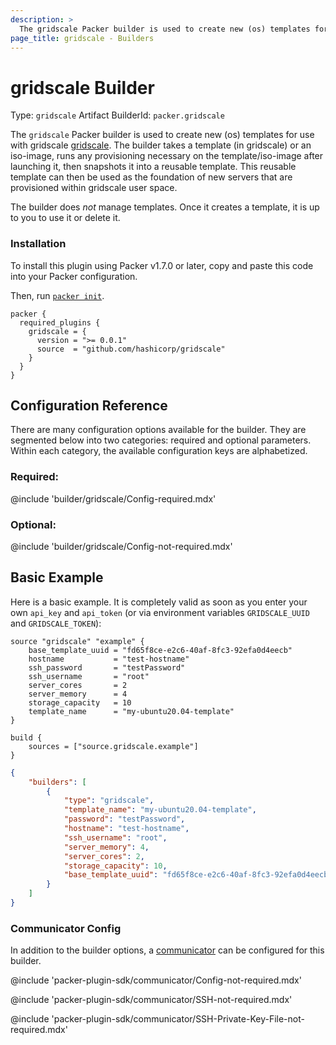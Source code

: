 ```yaml
---
description: >
  The gridscale Packer builder is used to create new (os) templates for use with gridscale. The builder takes a template (in gridscale) or an iso-image, runs any provisioning necessary on the template/iso-image after launching it, then snapshots it into a reusable template. This reusable template can then be used as the foundation of new servers that are provisioned within gridscale user space.
page_title: gridscale - Builders
---
```


# gridscale Builder

Type: `gridscale`
Artifact BuilderId: `packer.gridscale`

The `gridscale` Packer builder is used to create new (os) templates for use with gridscale [gridscale](https://www.gridscale.io/). The builder takes a template (in gridscale) or an iso-image, runs any provisioning necessary on the template/iso-image after launching it, then snapshots it into a reusable template. This reusable template can then be used as the foundation of new servers that are provisioned within gridscale user space.

The builder does _not_ manage templates. Once it creates a template, it is up to you
to use it or delete it.

### Installation

To install this plugin using Packer v1.7.0 or later, copy and paste this code
into your Packer configuration.

Then, run [`packer init`](https://www.packer.io/docs/commands/init).


```hcl
packer {
  required_plugins {
    gridscale = {
      version = ">= 0.0.1"
      source  = "github.com/hashicorp/gridscale"
    }
  }
}
```

## Configuration Reference

There are many configuration options available for the builder. They are
segmented below into two categories: required and optional parameters. Within
each category, the available configuration keys are alphabetized.

### Required:

@include 'builder/gridscale/Config-required.mdx'

### Optional:

@include 'builder/gridscale/Config-not-required.mdx'

## Basic Example

Here is a basic example. It is completely valid as soon as you enter your own `api_key` and `api_token` (or via environment variables `GRIDSCALE_UUID` and `GRIDSCALE_TOKEN`):

<Tabs>
<Tab heading="HCL2">

```hcl
source "gridscale" "example" {
	base_template_uuid = "fd65f8ce-e2c6-40af-8fc3-92efa0d4eecb"
	hostname           = "test-hostname"
	ssh_password       = "testPassword"
	ssh_username       = "root"
	server_cores       = 2
	server_memory      = 4
	storage_capacity   = 10
	template_name      = "my-ubuntu20.04-template"
}

build {
	sources = ["source.gridscale.example"]
}
```

</Tab>
<Tab heading="JSON">

```json
{
	"builders": [
		{
			"type": "gridscale",
			"template_name": "my-ubuntu20.04-template",
			"password": "testPassword",
			"hostname": "test-hostname",
			"ssh_username": "root",
			"server_memory": 4,
			"server_cores": 2,
			"storage_capacity": 10,
			"base_template_uuid": "fd65f8ce-e2c6-40af-8fc3-92efa0d4eecb"
		}
	]
}

```

</Tab>
</Tabs>

### Communicator Config

In addition to the builder options, a
[communicator](/docs/templates/legacy_json_templates/communicator) can be configured for this builder.

@include 'packer-plugin-sdk/communicator/Config-not-required.mdx'

@include 'packer-plugin-sdk/communicator/SSH-not-required.mdx'

@include 'packer-plugin-sdk/communicator/SSH-Private-Key-File-not-required.mdx'
